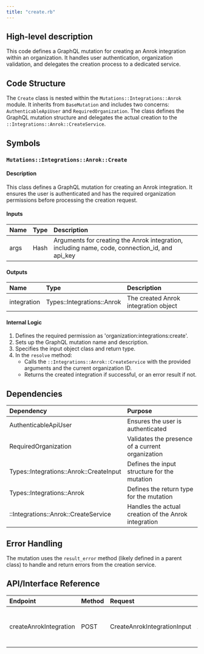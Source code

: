 ```yaml
---
title: "create.rb"
---
```


## High-level description
This code defines a GraphQL mutation for creating an Anrok integration within an organization. It handles user authentication, organization validation, and delegates the creation process to a dedicated service.

## Code Structure
The `Create` class is nested within the `Mutations::Integrations::Anrok` module. It inherits from `BaseMutation` and includes two concerns: `AuthenticableApiUser` and `RequiredOrganization`. The class defines the GraphQL mutation structure and delegates the actual creation to the `::Integrations::Anrok::CreateService`.

## Symbols

### `Mutations::Integrations::Anrok::Create`
#### Description
This class defines a GraphQL mutation for creating an Anrok integration. It ensures the user is authenticated and has the required organization permissions before processing the creation request.

#### Inputs
| Name | Type | Description |
|:-----|:-----|:------------|
| args | Hash | Arguments for creating the Anrok integration, including name, code, connection_id, and api_key |

#### Outputs
| Name | Type | Description |
|:-----|:-----|:------------|
| integration | Types::Integrations::Anrok | The created Anrok integration object |

#### Internal Logic
1. Defines the required permission as 'organization:integrations:create'.
2. Sets up the GraphQL mutation name and description.
3. Specifies the input object class and return type.
4. In the `resolve` method:
   - Calls the `::Integrations::Anrok::CreateService` with the provided arguments and the current organization ID.
   - Returns the created integration if successful, or an error result if not.

## Dependencies
| Dependency | Purpose |
|:-----------|:--------|
| AuthenticableApiUser | Ensures the user is authenticated |
| RequiredOrganization | Validates the presence of a current organization |
| Types::Integrations::Anrok::CreateInput | Defines the input structure for the mutation |
| Types::Integrations::Anrok | Defines the return type for the mutation |
| ::Integrations::Anrok::CreateService | Handles the actual creation of the Anrok integration |

## Error Handling
The mutation uses the `result_error` method (likely defined in a parent class) to handle and return errors from the creation service.

## API/Interface Reference
| Endpoint | Method | Request | Response | Description |
|:---------|:-------|:--------|:---------|:------------|
| createAnrokIntegration | POST | CreateAnrokIntegrationInput | AnrokIntegration | Creates a new Anrok integration for the organization |